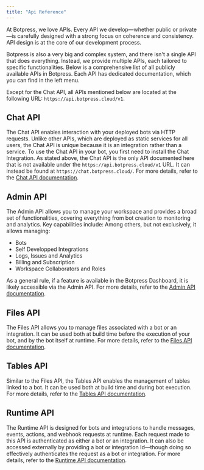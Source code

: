 ```yaml
---
title: "Api Reference"
---
```


At Botpress, we love APIs. Every API we develop—whether public or private—is carefully designed with a strong focus on coherence and consistency. API design is at the core of our development process.

Botpress is also a very big and complex system, and there isn't a single API that does everything. Instead, we provide multiple APIs, each tailored to specific functionalities. Below is a comprehensive list of all publicly available APIs in Botpress. Each API has dedicated documentation, which you can find in the left menu.

Except for the Chat API, all APIs mentioned below are located at the following URL: `https://api.botpress.cloud/v1`.

## Chat API

The Chat API enables interaction with your deployed bots via HTTP requests. Unlike other APIs, which are deployed as static services for all users, the Chat API is unique because it is an integration rather than a service. To use the Chat API in your bot, you first need to install the Chat Integration. As stated above, the Chat API is the only API documented here that is not available under the `https://api.botpress.cloud/v1` URL. It can instead be found at `https://chat.botpress.cloud/`. For more details, refer to the [Chat API documentation](./chat-api).

## Admin API

The Admin API allows you to manage your workspace and provides a broad set of functionalities, covering everything from bot creation to monitoring and analytics. Key capabilities include: Among others, but not exclusively, it allows managing:
- Bots
- Self Developped Integrations
- Logs, Issues and Analytics
- Billing and Subscription
- Workspace Collaborators and Roles

As a general rule, if a feature is available in the Botpress Dashboard, it is likely accessible via the Admin API. For more details, refer to the [Admin API documentation](./admin-api).

## Files API

The Files API allows you to manage files associated with a bot or an integration. It can be used both at build time before the execution of your bot, and by the bot itself at runtime. For more details, refer to the [Files API documentation](./files-api).

## Tables API

Similar to the Files API, the Tables API enables the management of tables linked to a bot. It can be used both at build time and during bot execution. For more details, refer to the [Tables API documentation](./tables-api).

## Runtime API

The Runtime API is designed for bots and integrations to handle messages, events, actions, and webhook requests at runtime. Each request made to this API is authenticated as either a bot or an integration. It can also be accessed externally by providing a bot or integration Id—though doing so effectively authenticates the request as a bot or integration. For more details, refer to the [Runtime API documentation](./runtime-api).
